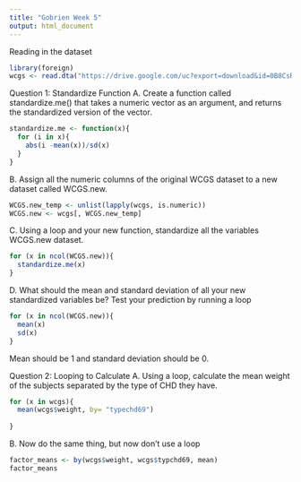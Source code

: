 ---
title: "Gobrien Week 5"
output: html_document
---
Reading in the dataset
```{r}
library(foreign)
wcgs <- read.dta("https://drive.google.com/uc?export=download&id=0B8CsRLdwqzbzYWxfN3ExQllBQkU")
```

Question 1: Standardize Function
A. Create a function called standardize.me() that takes a numeric vector as an argument, and returns the standardized version of the vector. 
```{r}
standardize.me <- function(x){
  for (i in x){
    abs(i -mean(x))/sd(x)
  }
}
```
B. Assign all the numeric columns of the original WCGS dataset to a new dataset called WCGS.new. 
```{r}
WCGS.new_temp <- unlist(lapply(wcgs, is.numeric))
WCGS.new <- wcgs[, WCGS.new_temp]
```

C. Using a loop and your new function, standardize all the variables WCGS.new dataset.
```{r}
for (x in ncol(WCGS.new)){
  standardize.me(x)
}
```
D. What should the mean and standard deviation of all your new standardized variables be? Test your prediction by running a loop
```{r}
for (x in ncol(WCGS.new)){
  mean(x)
  sd(x)
}
```
Mean should be 1 and standard deviation should be 0. 

Question 2: Looping to Calculate
A. Using a loop, calculate the mean weight of the subjects separated by the type of CHD they have. 
```{r}
for (x in wcgs){
  mean(wcgs$weight, by= "typechd69")
  
}
```

B. Now do the same thing, but now don't use a loop
```{r}
factor_means <- by(wcgs$weight, wcgs$typchd69, mean)
factor_means
```
